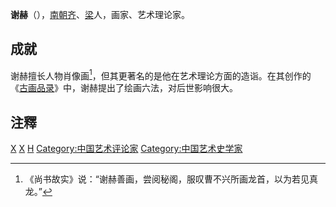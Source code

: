 '''谢赫'''（{{bd|？||？||catIdx=X谢}}），[[南朝齐|南朝齐]]、[[南朝梁|梁]]人，画家、艺术理论家。

== 成就 ==
谢赫擅长人物肖像画<ref>《尚书故实》说：“谢赫善画，尝阅秘阁，服叹曹不兴所画龙首，以为若见真龙。”</ref>，但其更著名的是他在艺术理论方面的造诣。在其创作的《[[古画品录|古画品录]]》中，谢赫提出了绘画六法，对后世影响很大。

== 注釋 ==
{{reflist}}

[[Category:南齐画家|X]]
[[Category:南梁画家|X]]
[[Category:谢姓|H]]
[[Category:中国艺术评论家|Category:中国艺术评论家]]
[[Category:中国艺术史学家|Category:中国艺术史学家]]